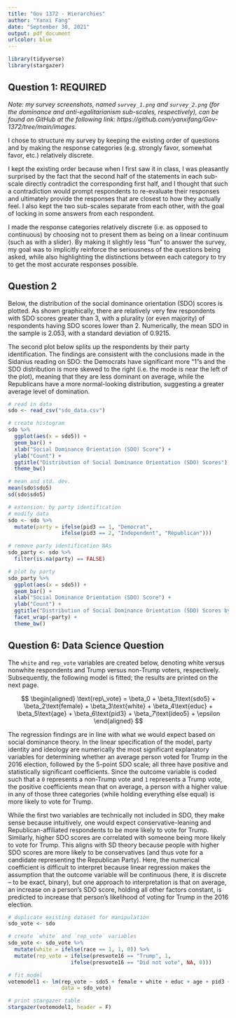---
title: "Gov 1372 - Hierarchies"
author: "Yanxi Fang"
date: "September 30, 2021"
output: pdf_document
urlcolor: blue
---

```{r, message = F, warning = F}
library(tidyverse)
library(stargazer)
```

## Question 1: REQUIRED

*Note: my survey screenshots, named `survey_1.png` and `survey_2.png` (for the dominance and anti-egalitarianism sub-scales, respectively), can be found on GitHub at the following link: https://github.com/yanxifang/Gov-1372/tree/main/images.*

I chose to structure my survey by keeping the existing order of questions and by making the response categories (e.g. strongly favor, somewhat favor, etc.) relatively discrete.

I kept the existing order because when I first saw it in class, I was pleasantly surprised by the fact that the second half of the statements in each sub-scale directly contradict the corresponding first half, and I thought that such a contradiction would prompt respondents to re-evaluate their responses and ultimately provide the responses that are closest to how they actually feel. I also kept the two sub-scales separate from each other, with the goal of locking in some answers from each respondent.

I made the response categories relatively discrete (i.e. as opposed to continuous) by choosing not to present them as being on a linear continuum (such as with a slider). By making it slightly less "fun" to answer the survey, my goal was to implicitly reinforce the seriousness of the questions being asked, while also highlighting the distinctions between each category to try to get the most accurate responses possible.

\newpage

## Question 2

Below, the distribution of the social dominance orientation (SDO) scores is plotted. As shown graphically, there are relatively very few respondents with SDO scores greater than 3, with a plurality (or even majority) of respondents having SDO scores lower than 2. Numerically, the mean SDO in the sample is $2.053$, with a standard deviation of $0.9215$.

The second plot below splits up the respondents by their party identification. The findings are consistent with the conclusions made in the Sidanius reading on SDO: the Democrats have significant more "1"s and the SDO distribution is more skewed to the right (i.e. the mode is near the left of the plot), meaning that they are less dominant on average, while the Republicans have a more normal-looking distribution, suggesting a greater average level of domination. 

```{r, message = F}
# read in data
sdo <- read_csv("sdo_data.csv")

# create histogram
sdo %>%
  ggplot(aes(x = sdo5)) +
  geom_bar() +
  xlab("Social Dominance Orientation (SDO) Score") +
  ylab("Count") +
  ggtitle("Distribution of Social Dominance Orientation (SDO) Scores") +
  theme_bw()

# mean and std. dev.
mean(sdo$sdo5)
sd(sdo$sdo5)

# extension: by party identification
# modify data
sdo <- sdo %>%
  mutate(party = ifelse(pid3 == 1, "Democrat",
                 ifelse(pid3 == 2, "Independent", "Republican")))

# remove party identification NAs
sdo_party <- sdo %>%
  filter(is.na(party) == FALSE)

# plot by party
sdo_party %>%
  ggplot(aes(x = sdo5)) +
  geom_bar() +
  xlab("Social Dominance Orientation (SDO) Score") +
  ylab("Count") +
  ggtitle("Distribution of Social Dominance Orientation (SDO) Scores by Party") +
  facet_wrap(~party) +
  theme_bw()
```

\newpage

## Question 6: Data Science Question

The `white` and `rep_vote` variables are created below, denoting white versus nonwhite respondents and Trump versus non-Trump voters, respectively. Subsequently, the following model is fitted; the results are printed on the next page.

$$
\begin{aligned}
\text{rep\_vote} = \beta_0 + \beta_1\text{sdo5} + \beta_2\text{female} + \beta_3\text{white} + \beta_4\text{educ} +  \beta_5\text{age} + \beta_6\text{pid3} + \beta_7\text{ideo5} + \epsilon
\end{aligned}
$$

The regression findings are in line with what we would expect based on social dominance theory. In the linear specification of the model, party identity and ideology are numerically the most significant explanatory variables for determining whether an average person voted for Trump in the 2016 election, followed by the 5-point SDO scale; all three have positive and statistically significant coefficients. Since the outcome variable is coded such that a `0` represents a non-Trump vote and `1` represents a Trump vote, the positive coefficients mean that on average, a person with a higher value in any of those three categories (while holding everything else equal) is more likely to vote for Trump.

While the first two variables are technically not included in SDO, they make sense because intuitively, one would expect conservative-leaning and Republican-affiliated respondents to be more likely to vote for Trump. Similarly, higher SDO scores are correlated with someone being more likely to vote for Trump. This aligns with SD theory because people with higher SDO scores are more likely to be conservatives (and thus vote for a candidate representing the Republican Party). Here, the numerical coefficient is difficult to interpret because linear regression makes the assumption that the outcome variable will be continuous (here, it is discrete -- to be exact, binary), but one approach to interpretation is that on average, an increase on a person's SDO score, holding all other factors constant, is predicted to increase that person's likelihood of voting for Trump in the 2016 election. 

```{r}
# duplicate existing dataset for manipulation
sdo_vote <- sdo

# create `white` and `rep_vote` variables
sdo_vote <- sdo_vote %>%
  mutate(white = ifelse(race == 1, 1, 0)) %>%
  mutate(rep_vote = ifelse(presvote16 == "Trump", 1,
                    ifelse(presvote16 == "Did not vote", NA, 0)))

# fit model
votemodel1 <- lm(rep_vote ~ sdo5 + female + white + educ + age + pid3 + ideo5,
                 data = sdo_vote)
```

```{r, results = 'asis'}
# print stargazer table
stargazer(votemodel1, header = F)
```